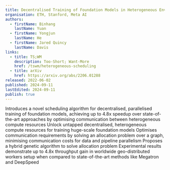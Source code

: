 ```yaml
---
title: Decentralised Training of Foundation Models in Heterogeneous Environments
organisation: ETH, Stanford, Meta AI
authors:
  - firstName: Binhang
    lastName: Yuan
  - firstName: Yongjun
    lastName: He
  - firstName: Jared Quincy
    lastName: Davis
links:
  - title: TS;WM
    description: Too-Short; Want-More
    href: /tswm/heterogeneous-scheduling
  - title: arXiv
    href: https://arxiv.org/abs/2206.01288
released: 2022-06-02
published: 2024-09-11
lastEdited: 2024-09-11
publish: true
---
```


<List>
    <ListItem title="Introduction">
    Introduces a novel scheduling algorithm for decentralised, parallelised training of foundation models, achieving up to 4.8x speedup over state-of-the-art approaches by optimising communication between heterogeneous compute resources
    </ListItem>
    <ListItem title="Motivation">
    Unlock untapped decentralised, heterogeneous compute resources for training huge-scale foundation models
    </ListItem>
    <ListItem title="Problem Statement">
    Optimises communication requirements by solving an allocation problem over a graph, minimising communication costs for data and pipeline parallelism
    </ListItem>
    <ListItem title="Methodology">
    Proposes a hybrid genetic algorithm to solve allocation problem
    </ListItem>
    <ListItem title="Results">
    Experimental results demonstrate up to 4.8x throughput gain in worldwide geo-distributed workers setup when compared to state-of-the-art methods like Megatron and DeepSpeed
    </ListItem>
</List>